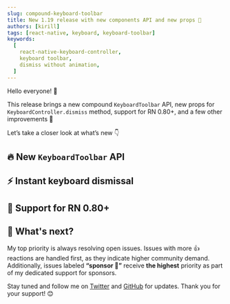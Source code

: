 ```yaml
---
slug: compound-keyboard-toolbar
title: New 1.19 release with new components API and new props 🎉
authors: [kirill]
tags: [react-native, keyboard, keyboard-toolbar]
keywords:
  [
    react-native-keyboard-controller,
    keyboard toolbar,
    dismiss without animation,
  ]
---
```


Hello everyone! 👋

This release brings a new compound `KeyboardToolbar` API, new props for `KeyboardController.dismiss` method, support for RN 0.80+, and a few other improvements 🎉

Let’s take a closer look at what’s new 👇

<!-- truncate -->

## 🔥 New `KeyboardToolbar` API

## ⚡ Instant keyboard dismissal

## 👀 Support for RN 0.80+

## 🤔 What's next?

My top priority is always resolving open issues. Issues with more 👍 reactions are handled first, as they indicate higher community demand. Additionally, issues labeled **“sponsor 💖”** receive **the highest** priority as part of my dedicated support for sponsors.

Stay tuned and follow me on [Twitter](https://twitter.com/ziusko) and [GitHub](https://github.com/kirillzyusko) for updates. Thank you for your support! 😊
